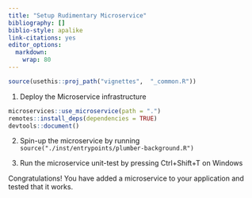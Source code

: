 ```yaml
---
title: "Setup Rudimentary Microservice"
bibliography: []
biblio-style: apalike
link-citations: yes
editor_options: 
  markdown: 
    wrap: 80
---
```


```r
source(usethis::proj_path("vignettes",  "_common.R"))
```

1.  Deploy the Microservice infrastructure

```r
microservices::use_microservice(path = ".")
remotes::install_deps(dependencies = TRUE)
devtools::document()
```

2.  Spin-up the microservice by running
    `source("./inst/entrypoints/plumber-background.R")`

3.  Run the microservice unit-test by pressing Ctrl+Shift+T on Windows

Congratulations! You have added a microservice to your application and tested
that it works.

